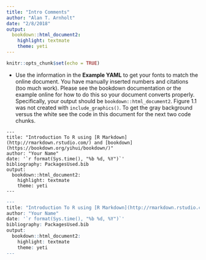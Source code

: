 ```yaml
---
title: "Intro Comments"
author: "Alan T. Arnholt"
date: "2/8/2018"
output: 
  bookdown::html_document2: 
    highlight: textmate
    theme: yeti
---
```


```r
knitr::opts_chunk$set(echo = TRUE)
```

* Use the information in the **Example YAML** to get your fonts to match the online document.  You have manually inserted numbers and citations (too much work).  Please see the bookdown documentation or the example online for how to do this so your document converts properly.  Specifically, your output should be `bookdown::html_document2`. Figure 1.1 was not created with `include_graphics()`.
To get the gray background versus the white see the code in this document for the next two code chunks.

```
---
title: "Introduction To R using [R Markdown](http://rmarkdown.rstudio.com/) and [bookdown](https://bookdown.org/yihui/bookdown/)"
author: "Your Name"
date: '`r format(Sys.time(), "%b %d, %Y")`'
bibliography: PackagesUsed.bib
output: 
  bookdown::html_document2: 
    highlight: textmate
    theme: yeti
---    
```

```r
---
title: "Introduction To R using [R Markdown](http://rmarkdown.rstudio.com/) and [bookdown](https://bookdown.org/yihui/bookdown/)"
author: "Your Name"
date: '`r format(Sys.time(), "%b %d, %Y")`'
bibliography: PackagesUsed.bib
output: 
  bookdown::html_document2: 
    highlight: textmate
    theme: yeti
---    
```